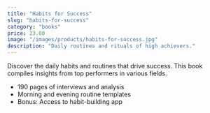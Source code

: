 ```yaml
---
title: "Habits for Success"
slug: "habits-for-success"
category: "books"
price: 23.00
image: "/images/products/habits-for-success.jpg"
description: "Daily routines and rituals of high achievers."
---
```


Discover the daily habits and routines that drive success. This book compiles insights from top performers in various fields.

- 190 pages of interviews and analysis
- Morning and evening routine templates
- Bonus: Access to habit-building app

